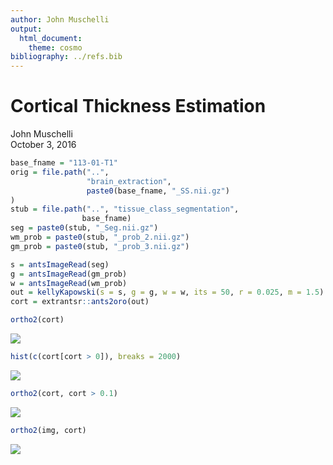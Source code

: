 ```yaml
---
author: John Muschelli
output:
  html_document:
    theme: cosmo
bibliography: ../refs.bib
---
```

# Cortical Thickness Estimation
John Muschelli  
October 3, 2016  




```r
base_fname = "113-01-T1"
orig = file.path("..", 
                 "brain_extraction",
                 paste0(base_fname, "_SS.nii.gz")
)
stub = file.path("..", "tissue_class_segmentation", 
                base_fname)
seg = paste0(stub, "_Seg.nii.gz")
wm_prob = paste0(stub, "_prob_2.nii.gz")
gm_prob = paste0(stub, "_prob_3.nii.gz")
```



```r
s = antsImageRead(seg)
g = antsImageRead(gm_prob)
w = antsImageRead(wm_prob)
out = kellyKapowski(s = s, g = g, w = w, its = 50, r = 0.025, m = 1.5)
cort = extrantsr::ants2oro(out)
```





```r
ortho2(cort)
```

![](index_files/figure-html/plot_cort-1.png)<!-- -->


```r
hist(c(cort[cort > 0]), breaks = 2000)
```

![](index_files/figure-html/hist_cort-1.png)<!-- -->


```r
ortho2(cort, cort > 0.1)
```

![](index_files/figure-html/thresh_cort-1.png)<!-- -->


```r
ortho2(img, cort)
```

![](index_files/figure-html/overlay_cort-1.png)<!-- -->
